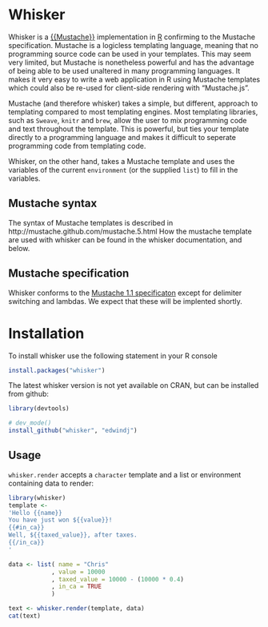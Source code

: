 Whisker
=======

Whisker is a [{{Mustache}}](http://mustache.github.com) implementation in 
[R](http://www.r-project.org/) confirming to the Mustache specification.
Mustache is a logicless templating language, meaning that no programming source
code can be used in your templates. This may seem very limited, but Mustache is 
nonetheless powerful and has the advantage of being able to be used unaltered in 
many programming languages. It makes it very easy to write a web application in R 
using Mustache templates which could also be re-used for client-side rendering with
"Mustache.js".

Mustache (and therefore whisker) takes a simple, but different, approach to
templating compared to most templating engines. Most templating libraries, 
such as `Sweave`, `knitr` and `brew`, allow the user to mix programming code and text 
throughout the template. This is powerful, but ties your template directly
to a programming language and makes it difficult to seperate programming code from 
templating code.

Whisker, on the other hand, takes a Mustache template and uses the variables of the 
current `environment` (or the supplied `list`) to fill in the variables.

Mustache syntax
---------------

The syntax of Mustache templates is described in http://mustache.github.com/mustache.5.html 
How the mustache template are used with whisker can be found in the whisker documentation, and below.

Mustache specification
----------------------
Whisker conforms to the [Mustache 1.1 specificaton](https://github.com/mustache/spec) except for delimiter switching and
lambdas. We expect that these will be implented shortly.

Installation
============

To install whisker use the following statement in your R console

```r
install.packages("whisker")
```

The latest whisker version is not yet available on CRAN, but can be installed from github:

```r
library(devtools)

# dev_mode()
install_github("whisker", "edwindj")
```

Usage
-----

`whisker.render` accepts a `character` template and a list or environment containing data to render:

```r
library(whisker)
template <- 
'Hello {{name}}
You have just won ${{value}}!
{{#in_ca}}
Well, ${{taxed_value}}, after taxes.
{{/in_ca}}
'

data <- list( name = "Chris"
            , value = 10000
            , taxed_value = 10000 - (10000 * 0.4)
            , in_ca = TRUE
            )

text <- whisker.render(template, data)
cat(text)
```
